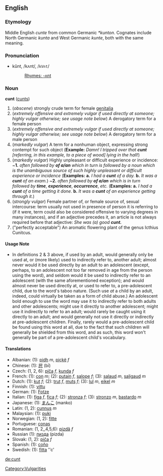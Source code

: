 ==English==
===Etymology===
Middle English ''cunte'' from common Germanic ''*kunton''. Cognates include North Germanic ''kunta'' and West Germanic ''kunte'', both with the same meaning.

===Pronunciation===
*kŭnt, /kʌnt/, /<tt>kVnt</tt>/
*:[[Rhymes:English:-ʌnt|Rhymes: -ʌnt]]

===Noun===
'''cunt''' ([[cunts]])

# (''obscene'')  strongly crude term for female [[genitalia]]
# (''extremely offensive and extremely vulgar if used directly at someone; highly vulgar otherwise; see usage note below'') A derogatory term for a female person
# (''extremely offensive and extremely vulgar if used directly at someone; highly vulgar otherwise; see usage note below'') A derogatory term for a male person
# (''markedly vulgar'') A term for a nonhuman object, expressing strong contempt for such object ('''Example:''' ''Damn!  I tripped over that'' '''''cunt''''' ''[referring, in this example, to a piece of wood] lying in the hall!'')
# (''markedly vulgar'') Highly unpleasant or difficult experience or incidence: ~'''1.''' ''often followed by'' '''''of a/an''''' ''which in turn is followed by a noun which is the unambiguous source of such highly unpleasant or difficult experience or incidence'' ('''Examples:'''  '''a.''' ''I had a'' '''''cunt''''' ''of a day.'' '''b.''' ''It was a'' '''''cunt''''' ''of an exam.'') ~'''2.''' ''often followed by'' '''''of a/an''''' ''which is in turn followed by'' '''''time''''', '''''experience''''', '''''occurrence''''', ''etc.'' ('''Examples:'''  '''a.''' ''I had a'' '''''cunt''''' ''of a time getting it done.'' '''b.''' ''It was a'' '''''cunt''''' ''of an experience getting through it.'')
# (''strongly vulgar'')  Female partner of, or female source of, sexual intercourse: term usually not used in presence of person it is referring to (if it were, term could also be considered offensive to varying degrees in many instances), and if an adjective precedes it, an article is not always required before that adjective:  ''She was (a) good'' '''''cunt.'''''
# ("perfectly acceptable") An aromatic flowering plant of the genus Icthius Cunitcus.

====Usage Note====
*In definitions 2 & 3 above, if used by an adult, would generally only be used at, or (more likely) used to indirectly refer to, another adult; almost never would it be used directly by an adult to an adolescent (except, perhaps, to an adolescent not too far removed in age from the person using the word), and seldom would it be used to indirectly refer to an adolescent (with the same aforementioned exception); and would almost never be used directly at, or used to refer to, a pre-adolescent child, due to the word's taboo nature.  (Such use ''at'' a child by an adult, indeed, could virtually be taken as a form of child abuse.)  An adolescent bold enough to use the word may use it to indirectly refer to both adults and other adolescents; might use it directly to another adolescent; might use it indirectly to refer to an adult; would rarely be caught using it directly to an adult; and would generally not use it directly or indirectly at pre-adolescent children.  Finally, rarely would a pre-adolescent child be found using this word at all, due to the fact that such children will generally be shielded from this word, and as such, this word won't generally be part of a pre-adolescent child's vocabulary.

====Translations====
*Albanian: (1): [[pidh]] ''m'', [[piçkë]] ''f''
*Chinese: (1): [[屄]] (bī)
*Czech: (1, 2, 6): [[píča]] ''f'', [[kunda]] ''f''
*French: (1): [[con]] ''m''; (2): [[putain]] ''f'', [[salope]] ''f''; (3): [[salaud]] ''m'', [[saligaud]] ''m''
*Dutch: (1): [[kut]] ''f''; (2): [[trut]] ''f'', [[muts]] ''f''; (3): [[lul]] ''m'', [[eikel]] ''m''
*Finnish: (1): [[vittu]]
*German: (1): [[Fotze]]
*Italian: (1): [[figa]] ''f'', [[fica]] ''f''; (2): [[stronza]] ''f''; (3): [[stronzo]] ''m'', [[bastardo]] ''m''
*Japanese: (1): [[まんこ]] (manko)
*Latin: (1, 2): [[cunnus]] ''m''
*Malaysian: (1): [[puki]]
*Norwegian: (1, 2): [[fitte]]
*Portuguese: [[conas]]
*Romanian: (1, 2,,4,5,6): [[pizdă]] ''f''
*Russian (1): [[пизда]] (pizda)
*Slovak: (1, 2): [[piča]] ''f''
*Spanish: (1): [[coño]]
*Swedish: (1): [[fitta]] ''c'

[[Category:Vulgarities]]
[[de:cunt]]